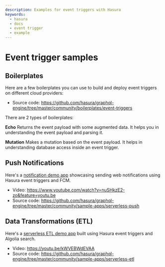 ```yaml
---
description: Examples for event triggers with Hasura
keywords:
  - hasura
  - docs
  - event trigger
  - example
---
```


# Event trigger samples

## Boilerplates

Here are a few boilerplates you can use to build and deploy event
triggers on different cloud providers:

-   Source code:
    <https://github.com/hasura/graphql-engine/tree/master/community/boilerplates/event-triggers>

There are 2 types of boilerplates:

**Echo** Returns the event payload with some augmented data. It helps
you in understanding the event payload and parsing it.

**Mutation** Makes a mutation based on the event payload. It helps in
understanding database access inside an event trigger.

## Push Notifications

Here's a [notification demo app](https://serverless-push.demo.hasura.app/) showcasing sending web
notifications using Hasura event triggers and FCM.

-   Video:
    <https://www.youtube.com/watch?v=nuSHkzE2-zo&feature=youtu.be>
-   Source code:
    <https://github.com/hasura/graphql-engine/tree/master/community/sample-apps/serverless-push>

## Data Transformations (ETL)

Here's a [serverless ETL demo
app](https://serverless-etl.demo.hasura.app/) built using Hasura event
triggers and Algolia search.

-   Video: <https://youtu.be/kWVEBWdEVAA>
-   Source code:
    <https://github.com/hasura/graphql-engine/tree/master/community/sample-apps/serverless-etl>
